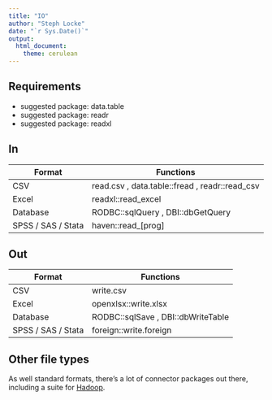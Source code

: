 ```yaml
---
title: "IO"
author: "Steph Locke"
date: "`r Sys.Date()`"
output:
  html_document:
    theme: cerulean
---
```


## Requirements 

 - suggested package: data.table
 - suggested package: readr
 - suggested package: readxl
 
## In

Format | Functions
------------- | -------------
CSV | read.csv , data.table::fread , readr::read_csv 
Excel | readxl::read_excel 
Database | RODBC::sqlQuery , DBI::dbGetQuery 
SPSS / SAS / Stata | haven::read_[prog] 


## Out

Format | Functions
------------- | -------------
CSV | write.csv 
Excel | openxlsx::write.xlsx
Database | RODBC::sqlSave , DBI::dbWriteTable 
SPSS / SAS / Stata | foreign::write.foreign

## Other file types
As well standard formats, there's a lot of connector packages out there, including a suite for [Hadoop](https://github.com/RevolutionAnalytics/RHadoop/wiki).